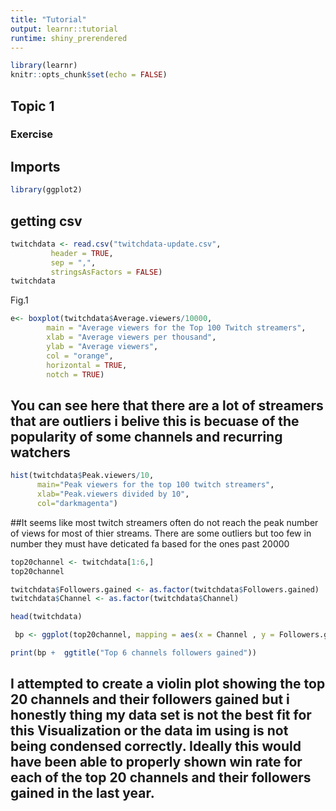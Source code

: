 ```yaml
---
title: "Tutorial"
output: learnr::tutorial
runtime: shiny_prerendered
---
```


```r
library(learnr)
knitr::opts_chunk$set(echo = FALSE)
```


## Topic 1

### Exercise 

## Imports

```r
library(ggplot2)
```

## getting csv

```r
twitchdata <- read.csv("twitchdata-update.csv",
         header = TRUE,
         sep = ",",
         stringsAsFactors = FALSE)
twitchdata
```
Fig.1

```r
e<- boxplot(twitchdata$Average.viewers/10000,
        main = "Average viewers for the Top 100 Twitch streamers",
        xlab = "Average viewers per thousand",
        ylab = "Average viewers",
        col = "orange",
        horizontal = TRUE,
        notch = TRUE)
```

## You can see here that there are a lot of streamers that are outliers i belive this is becuase of the popularity of some channels and recurring watchers


```r
hist(twitchdata$Peak.viewers/10,
      main="Peak viewers for the top 100 twitch streamers",
      xlab="Peak.viewers divided by 10",
      col="darkmagenta")
```

##It seems like most twitch streamers often do not reach the peak number of views for most of thier streams. There are some outliers but too few in number they must have deticated fa based for the ones past 20000


```r
top20channel <- twitchdata[1:6,]
top20channel
```

```r
twitchdata$Followers.gained <- as.factor(twitchdata$Followers.gained)
twitchdata$Channel <- as.factor(twitchdata$Channel)

head(twitchdata)
```




```r
 bp <- ggplot(top20channel, mapping = aes(x = Channel , y = Followers.gained), ) + geom_violin() 

print(bp +  ggtitle("Top 6 channels followers gained"))
```

## I attempted to create a violin plot showing the top 20 channels and their followers gained but i honestly thing my data set is not the best fit for this Visualization or the data im using is not being condensed correctly. Ideally this would have been able to properly shown win rate for each of the top 20 channels and their followers gained in the last year.




